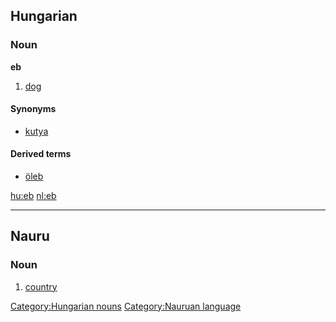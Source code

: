==Hungarian==
=== Noun ===
'''eb'''

#[[dog]]

====Synonyms====
*[[kutya]]

====Derived terms====
*[[öleb]]

[[hu:eb]]
[[nl:eb]]
[[Category:Hungarian nouns]]

----
==Nauru==
===Noun===
# [[country]]
[[Category:Nauruan language]]